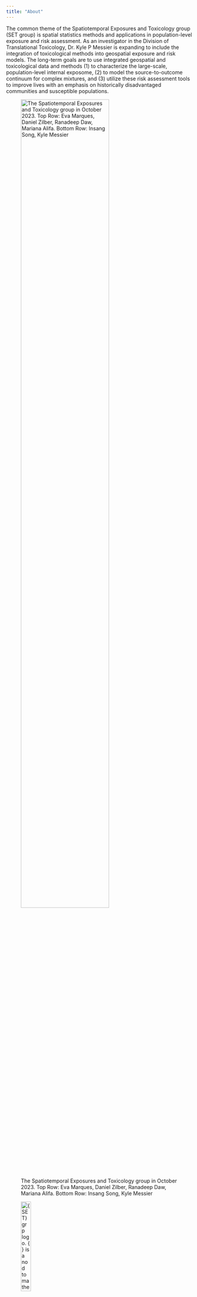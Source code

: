 ```yaml
---
title: "About"
---
```


The common theme of the Spatiotemporal Exposures and Toxicology group (SET group) is spatial statistics methods and applications in population-level exposure and risk assessment. As an investigator in the Division of Translational Toxicology, Dr. Kyle P Messier is expanding to include the integration of toxicological methods into geospatial exposure and risk models. The long-term goals are to use integrated geospatial and toxicological data and methods (1) to characterize the large-scale, population-level internal exposome, (2) to model the source-to-outcome continuum for complex mixtures, and (3) utilize these risk assessment tools to improve lives with an emphasis on historically disadvantaged communities and susceptible populations.

![The Spatiotemporal Exposures and Toxicology group in October 2023. Top Row: Eva Marques, Daniel Zilber, Ranadeep Daw, Mariana Alifa. Bottom Row: Insang Song, Kyle Messier](images/SETgroup-Oct2023.jpg){width="75%"}

![{SET}grp logo. { } is a nod to mathematical set notation. Thanks to the NIEHS Office of Communications and Public Liaison for the design.](images/setlogo.jpg){width="25%"}